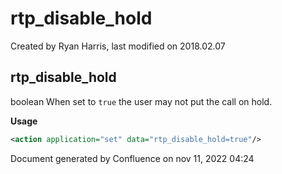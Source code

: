 
# rtp_disable_hold 

 Created by  Ryan Harris, last modified on 2018.02.07

## rtp_disable_hold

boolean When set to `true` the user may not put the call on hold.

**Usage**

```xml
<action application="set" data="rtp_disable_hold=true"/>
```

Document generated by Confluence on nov 11, 2022 04:24
